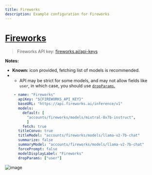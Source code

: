 ```yaml
---
title: Fireworks
description: Example configuration for Fireworks
---
```


# [Fireworks](https://fireworks.ai/)

> Fireworks API key: [fireworks.ai/api-keys](https://fireworks.ai/api-keys)

**Notes:**

- **Known:** icon provided, fetching list of models is recommended.
- - API may be strict for some models, and may not allow fields like `user`, in which case, you should use [`dropParams`.](/docs/configuration/librechat_yaml/object_structure/custom_endpoint#dropparams)

```yaml filename="librechat.yaml"
    - name: "Fireworks"
      apiKey: "${FIREWORKS_API_KEY}"
      baseURL: "https://api.fireworks.ai/inference/v1"
      models:
        default: [
          "accounts/fireworks/models/mixtral-8x7b-instruct",
          ]
        fetch: true
      titleConvo: true
      titleModel: "accounts/fireworks/models/llama-v2-7b-chat"
      summarize: false 
      summaryModel: "accounts/fireworks/models/llama-v2-7b-chat"
      forcePrompt: false
      modelDisplayLabel: "Fireworks"
      dropParams: ["user"]
```

![image](https://github.com/danny-avila/LibreChat/assets/32828263/e9254681-d4d8-43c7-a3c5-043c32a625a0)